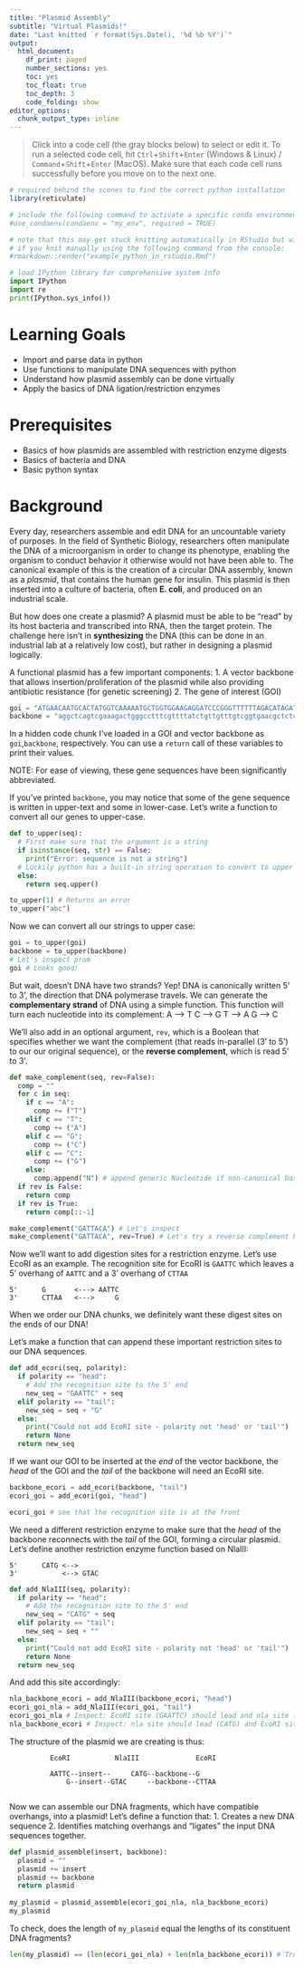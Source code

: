 ```yaml
---
title: "Plasmid Assembly"
subtitle: "Virtual Plasmids!"
date: "Last knitted `r format(Sys.Date(), '%d %b %Y')`"
output:
  html_document: 
    df_print: paged
    number_sections: yes
    toc: yes
    toc_float: true
    toc_depth: 3
    code_folding: show
editor_options:
  chunk_output_type: inline
---
```


> Click into a code cell (the gray blocks below) to select or edit it. To run a selected code cell, hit `Ctrl`+`Shift`+`Enter` (Windows & Linux) / `Command`+`Shift`+`Enter` (MacOS). Make sure that each code cell runs successfully before you move on to the next one.

```r
# required behind the scenes to find the correct python installation
library(reticulate)

# include the following command to activate a specific conda environment:
#use_condaenv(condaenv = "my_env", required = TRUE)

# note that this may get stuck knitting automatically in RStudio but will work 
# if you knit manually using the following command from the console:
#rmarkdown::render("example_python_in_rstudio.Rmd")
```

```python
# load IPython library for comprehensive system info
import IPython
import re
print(IPython.sys_info())
```

# Learning Goals
- Import and parse data in python
- Use functions to manipulate DNA sequences with python
- Understand how plasmid assembly can be done virtually
- Apply the basics of DNA ligation/restriction enzymes

# Prerequisites
- Basics of how plasmids are assembled with restriction enzyme digests
- Basics of bacteria and DNA
- Basic python syntax

# Background
Every day, researchers assemble and edit DNA for an uncountable variety of purposes. In the field of Synthetic Biology, researchers often manipulate the DNA of a microorganism in order to change its phenotype, enabling the organism to conduct behavior it otherwise would not have been able to. The canonical example of this is the creation of a circular DNA assembly, known as a *plasmid*, that contains the human gene for insulin. This plasmid is then inserted into a culture of bacteria, often **E. coli**, and produced on an industrial scale.

But how does one create a plasmid? A plasmid must be able to be "read" by its host bacteria and transcribed into RNA, then the target protein. The challenge here isn't in **synthesizing** the DNA (this can be done in an industrial lab at a relatively low cost), but rather in designing a plasmid logically.

A functional plasmid has a few important components:
1. A vector backbone that allows insertion/proliferation of the plasmid while also providing antibiotic resistance (for genetic screening)
2. The gene of interest (GOI)


```python
goi = "ATGAACAATGCACTATGGTCAAAAATGCTGGTGGAAGAGGATCCCGGGTTTTTTAGACATAGATACACTCATCAGCAACAATGCACTATGGTCAAAAATGCTGGTGGAAGAGGATCCCGGGTTTTTTGAGAAACTG"
backbone = "aggctcagtcgaaagactgggcctttcgttttatctgttgtttgtcggtgaacgctctctactagagtcacactggctcaccttcgggtgggcctttctgcgtttataccttaaatattggtttaaaagcaggttaaaagacaggttagcggtggccgaaaaacgggcggaaacccttgcaaa"
```

In a hidden code chunk I've loaded in a GOI and vector backbone as `goi`,`backbone`, respectively. You can use a `return` call of these variables to print their values.

NOTE: For ease of viewing, these gene sequences have been significantly abbreviated.

If you've printed `backbone`, you may notice that some of the gene sequence is written in upper-text and some in lower-case. Let's write a function to convert all our genes to upper-case.

```python
def to_upper(seq):
  # First make sure that the argument is a string
  if isinstance(seq, str) == False:
    print("Error: sequence is not a string")
  # Luckily python has a built-in string operation to convert to upper case, so we don't need to do any work :)
  else:
    return seq.upper()
```

```python
to_upper(1) # Returns an error
to_upper("abc")
```

Now we can convert all our strings to upper case:

```python
goi = to_upper(goi)
backbone = to_upper(backbone)
# Let's inspect prom
goi # Looks good!
```

But wait, doesn't DNA have two strands? Yep! DNA is canonically written 5' to 3', the direction that DNA polymerase travels. We can generate the **complementary strand** of DNA using a simple function. This function will turn each nucleotide into its complement:
A --> T
C --> G
T --> A
G --> C

We'll also add in an optional argument, `rev`, which is a Boolean that specifies whether we want the complement (that reads in-parallel (3' to 5') to our our original sequence), or the **reverse complement**, which is read 5' to 3'.

```python
def make_complement(seq, rev=False):
  comp = ""
  for c in seq:
    if c == "A":
      comp += ("T")
    elif c == "T":
      comp += ("A")
    elif c == "G":
      comp += ("C")
    elif c == "C":
      comp += ("G")
    else:
      comp.append("N") # append generic Nucleotide if non-canonical base found
  if rev is False:
    return comp
  if rev is True:
    return comp[::-1]
```

```python
make_complement("GATTACA") # Let's inspect
make_complement("GATTACA", rev=True) # Let's try a reverse complement by including the optional argument
```

Now we'll want to add digestion sites for a restriction enzyme. Let's use EcoRI as an example. 
The recognition site for EcoRI is `GAATTC` which leaves a 5' overhang of `AATTC` and a 3' overhang of `CTTAA`
```
5'      G       <---> AATTC
3'      CTTAA   <--->     G
```

When we order our DNA chunks, we definitely want these digest sites on the ends of our DNA!

Let's make a function that can append these important restriction sites to our DNA sequences.

```python
def add_ecori(seq, polarity):
  if polarity == "head":
    # Add the recognition site to the 5' end
    new_seq = "GAATTC" + seq
  elif polarity == "tail":
    new_seq = seq + "G"
  else:
    print("Could not add EcoRI site - polarity not 'head' or 'tail'")
    return None
  return new_seq
```

If we want our GOI to be inserted at the *end* of the vector backbone, the *head* of the GOI and the *tail* of the backbone will need an EcoRI site.

```python
backbone_ecori = add_ecori(backbone, "tail")
ecori_goi = add_ecori(goi, "head")

ecori_goi # see that the recognition site is at the front
```

We need a different restriction enzyme to make sure that the *head* of the backbone reconnects with the *tail* of the GOI, forming a circular plasmid. Let's define another restriction enzyme function based on NlaIII:

```
5'      CATG <--> 
3'           <--> GTAC
```

```python
def add_NlaIII(seq, polarity):
  if polarity == "head":
    # Add the recognition site to the 5' end
    new_seq = "CATG" + seq
  elif polarity == "tail":
    new_seq = seq + ""
  else:
    print("Could not add EcoRI site - polarity not 'head' or 'tail'")
    return None
  return new_seq
```

And add this site accordingly:
```python
nla_backbone_ecori = add_NlaIII(backbone_ecori, "head")
ecori_goi_nla = add_NlaIII(ecori_goi, "tail")
ecori_goi_nla # Inspect: EcoRI site (GAATTC) should lead and nla site (none) should follow
nla_backbone_ecori # Inspect: nla site should lead (CATG) and EcoRI site should follow (G)
```


The structure of the plasmid we are creating is thus:

```
          EcoRI           NlaIII              EcoRI

          AATTC--insert--     CATG--backbone--G    
              G--insert--GTAC     --backbone--CTTAA
                
```

Now we can assemble our DNA fragments, which have compatible overhangs, into a plasmid! Let's define a function that:
1. Creates a new DNA sequence
2. Identifies matching overhangs and "ligates" the input DNA sequences together.


```python
def plasmid_assemble(insert, backbone):
  plasmid = ""
  plasmid += insert
  plasmid += backbone
  return plasmid
  
my_plasmid = plasmid_assemble(ecori_goi_nla, nla_backbone_ecori)
my_plasmid
```

To check, does the length of `my_plasmid` equal the lengths of its constituent DNA fragments?
```python
len(my_plasmid) == (len(ecori_goi_nla) + len(nla_backbone_ecori)) # True!
```














